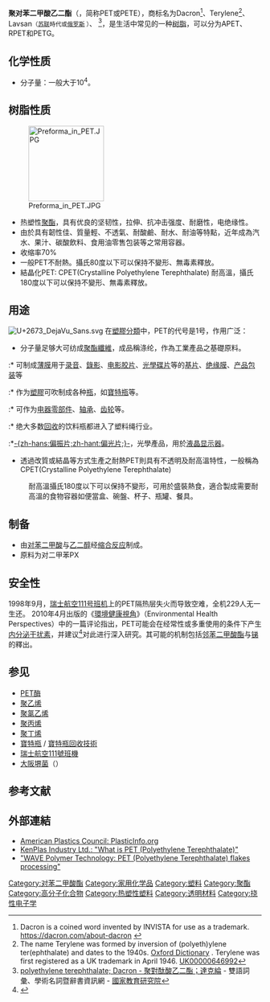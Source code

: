 {{noteTA
|1=zh-cn:塑料;zh-tw:塑膠;
}}
{{About||昵称“涤纶”的艺术家|鲍勃·迪伦}}
{{Chembox
| Watchedfields = changed
| verifiedrevid = 477001662
| Name = 聚对苯二甲酸乙二酯<br/>（Polyethylene terephthalate）
| ImageFile = PET.svg
| ImageSize = 250px
| ImageName = 聚对苯二甲酸乙二酯的结构
| ImageFile2 = Polyethylene-terephthalate-3D-spacefill.png
| ImageSize2 = 250px
| ImageAlt2 = PET polymer chain
| IUPACName = Poly(ethyl benzene-1,4-dicarboxylate)
| OtherNames = 聚对酞酸乙二酯；的确良；達克綸；涤纶；聚乙烯對苯二甲酸酯；的確涼
| Abbreviations =
| Section1 = {{Chembox Identifiers
| CASNo_Ref = {{cascite|correct|CAS}}
| CASNo = 25038-59-9
| PubChem =
| SMILES =
| ChemSpiderID_Ref = {{chemspidercite|correct|chemspider}}
| ChemSpiderID = NA
 }}
| Section2 = {{Chembox Properties
| Formula = (C<sub>10</sub>H<sub>8</sub>O<sub>4</sub>)<sub>n</sub><ref name="van der Vegt">A.K. van der Vegt & L.E. Govaert, Polymeren, van keten tot kunstof, ISBN 978-90-407-2388-9</ref>
| MolarMass = variable
| Appearance = 白色或淡黄色透明固体
| Density = 1.38 g/cm<sup>3</sup> (20 °C),<ref name="GESTIS">{{GESTIS|ZVG=530566|Name=Polyethylenterephthalat|Datum=7. November 2007}}</ref> [[無定形體|無定形體]]: 1.370 g/cm<sup>3</sup>,<ref name="van der Vegt" /> [[單晶|單晶]]: 1.455 g/cm<sup>3</sup><ref name="van der Vegt" />
| Solubility = 難溶<ref name="GESTIS"/>
| MeltingPt = > °C250 °C,<ref name="GESTIS"/> 260 °C<ref name="van der Vegt" />
| BoilingPt = > °C350 °C (decomposes)
| ThermalConductivity = 0.15<ref name="Lange_16ed">{{cite book|title = Lange's handbook of chemistry|edition = 16|editor = McGraw-Hill|year = 2005|isbn = 0-07-143220-5|pages = 2.807–2.758|author = J. G. Speight, Norbert Adolph Lange}}</ref> to 0.24 W m<sup>−1</sup> K<sup>−1</sup><ref name="van der Vegt"/>
| RefractIndex = 1.57–1.58,<ref name="Lange_16ed"/> 1.5750<ref name="van der Vegt" />
 }}
| Section3 = {{Chembox Hazards
| MainHazards =
| FlashPt =
| Autoignition =
 }}
| Section4 = {{Chembox Thermochemistry
| DeltaHc =
| DeltaHf =
| Entropy =
| HeatCapacity = 1.0 kJ/(kg·K)<ref name="van der Vegt" />
 }}
| Section8 = {{Chembox Related
| Function = [[單體|單體]]
| OtherFunctn = [[對苯二甲酸|對苯二甲酸]]<br />[[乙二醇|乙二醇]]
 }}
}}

'''聚对苯二甲酸乙二酯'''（{{lang-en|polyethylene terephthalate}}，简称PET或PETE），商标名为Dacron<ref>Dacron is a coined word invented by INVISTA for use as a trademark. https://dacron.com/about-dacron {{Wayback|url=https://dacron.com/about-dacron |date=20180915155111 }}</ref>、Terylene<ref>The name Terylene was formed by inversion of (polyeth)ylene ter(ephthalate) and dates to the 1940s. [http://www.oxforddictionaries.com/definition/english/Terylene Oxford Dictionary] {{Wayback|url=http://www.oxforddictionaries.com/definition/english/Terylene |date=20140331064417 }}.  Terylene was first registered as a UK trademark in April 1946. {{tsl|en|Intellectual Property Office (United Kingdom)|英國智慧財產廳|UK Intellectual Property Office}} [http://www.ipo.gov.uk/tmcase/Results/1/UK00000646992 UK00000646992]</ref>、Lavsan<small>（[[苏联|苏联]]時代或[[俄罗斯|俄罗斯]]<!--en wiki -->）</small>、{{地區用詞3
|zh-tw='''達克綸'''
|zh-cn='''的确良、涤纶、特丽纶'''
|zh-hk='''的確涼、特麗翎'''
|equiv-mo=hk
|as=稱
}}
<ref>[http://terms.naer.edu.tw/detail/531405/  polyethylene terephthalate; Dacron - 聚對酞酸乙二酯；達克綸] {{Wayback|url=http://terms.naer.edu.tw/detail/531405/ |date=20140808050250 }} - 雙語詞彙、學術名詞暨辭書資訊網 - [[國家教育研究院|國家教育研究院]]</ref>，是生活中常见的一种[[树脂|树脂]]，可以分为APET、RPET和PETG。

== 化学性质 ==
* 分子量：一般大于10<sup>4</sup>。

== 树脂性质 ==
[[File:Preforma_in_PET.JPG|150px]]
* 热塑性[[聚酯|聚酯]]，具有优良的坚韧性，拉伸、抗冲击强度、耐磨性，电绝缘性。
* 由於具有韌性佳、質量輕、不透氣、耐酸鹼、耐水、耐油等特點，近年成為汽水、果汁、碳酸飲料、食用油零售包装等之常用容器。
* 收缩率70%
* 一般PET不耐熱。攝氏80度以下可以保持不變形、無毒素釋放。
* 結晶化PET: CPET(Crystalline Polyethylene Terephthalate) 耐高溫，攝氏180度以下可以保持不變形、無毒素釋放。

== 用途 ==
[[File:U+2673_DejaVu_Sans.svg|right]]
在[[塑料分类|塑膠分類]]中，PET的代号是1号，作用广泛：
* 分子量足够大可纺成[[聚酯纤维|聚酯纖維]]，成品稱涤纶，作為工業產品之基礎原料。
:* 可制成[[薄膜|薄膜]]用于[[录音|录音]]、[[录像|錄影]]、[[电影胶片|电影胶片]]、[[光學碟片|光學碟片]]等的[[基片|基片]]、[[绝缘膜|绝缘膜]]、[[产品包装|产品包装]]等
:* 作为[[塑料|塑膠]]可吹制成各种[[瓶|瓶]]，如[[寶特瓶|寶特瓶]]等。
:* 可作为[[电器零部件|电器零部件]]、[[轴承|轴承]]、[[齿轮|齿轮]]等。
:* 绝大多数[[資源回收|回收]]的饮料瓶都进入了塑料绳行业。
:*[[偏振片|-{zh-hans:偏振片;zh-hant:偏光片;}-]]，光學產品，用於[[液晶显示器|液晶显示器]]。
*透過改質或結晶等方式生產之耐熱PET則具有不透明及耐高溫特性，一般稱為CPET(Crystalline Polyethylene Terephthalate)
:耐高溫攝氏180度以下可以保持不變形，可用於盛裝熱食，適合製成需要耐高溫的食物容器如便當盒、碗盤、杯子、瓶罐、餐具。

== 制备 ==
* 由[[对苯二甲酸|对苯二甲酸]]与[[乙二醇|乙二醇]]经[[缩合反应|缩合反应]]制成。
* 原料为对二甲苯PX
== 安全性 ==
1998年9月，[[瑞士航空111號班機空難|瑞士航空111号班机]]上的PET隔热层失火而导致空难，全机229人无一生还。
2010年4月出版的《[[環境健康視角|環境健康視角]]》（Environmental Health Perspectives）中的一篇评论指出，PET可能会在经常性或多重使用的条件下产生[[内分泌干扰素|内分泌干扰素]]，并建议<ref>{{cite journal|last=Sax|first=Leonard|title=Polyethylene Terephthalate May Yield Endocrine Disruptors|journal=Environmental Health Perspectives|volume=118 |issue=4|doi=10.1289/ehp.0901253|pmid=20368129|pmc=2854718|date=Apr 2010}}</ref>对此进行深入研究。其可能的机制包括[[邻苯二甲酸酯|邻苯二甲酸酯]]与[[锑|锑]]的釋出。

== 参见 ==
* [[PET酶|PET酶]]
* [[聚乙烯|聚乙烯]]
* [[聚氯乙烯|聚氯乙烯]]
* [[聚丙烯|聚丙烯]]
* [[聚丁烯|聚丁烯]]
* [[寶特瓶|寶特瓶]] / [[寶特瓶回收技術|寶特瓶回收技術]]
* [[瑞士航空111號班機|瑞士航空111號班機]]
* [[大阪堺菌|大阪堺菌]]（{{lang|la|''Ideonella sakaiensis''}}）

== 参考文献 ==
{{reflist}}

==外部連結==
{{Commons category|Polyethylene terephthalate}}
*[https://web.archive.org/web/20060702121701/http://www.plasticsinfo.org/beveragebottles/index.html American Plastics Council: PlasticInfo.org]
*[https://web.archive.org/web/20071210020300/http://www.kenplas.com/project/pet/ KenPlas Industry Ltd.: "What is PET (Polyethylene Terephthalate)"]
*[https://web.archive.org/web/20100309112752/http://wavepolymertechnology.com/PROCESSING.aspx "WAVE Polymer Technology: PET (Polyethylene Terephthalate) flakes processing"]

{{合成材料}}
{{塑料}}

[[Category:对苯二甲酸酯|Category:对苯二甲酸酯]]
[[Category:家用化学品|Category:家用化学品]]
[[Category:塑料|Category:塑料]]
[[Category:聚酯|Category:聚酯]]
[[Category:高分子化合物|Category:高分子化合物]]
[[Category:热塑性塑料|Category:热塑性塑料]]
[[Category:透明材料|Category:透明材料]]
[[Category:挠性电子学|Category:挠性电子学]]